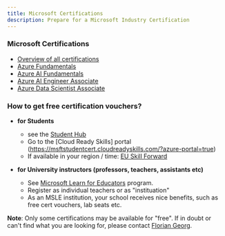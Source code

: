 ```yaml
---
title: Microsoft Certifications
description: Prepare for a Microsoft Industry Certification
---
```


### Microsoft Certifications

- [Overview of all certifications](https://docs.microsoft.com/en-us/learn/certifications/)
- [Azure Fundamentals](https://docs.microsoft.com/en-us/learn/certifications/azure-fundamentals/)
- [Azure AI Fundamentals](https://docs.microsoft.com/en-us/learn/certifications/azure-ai-fundamentals/)
- [Azure AI Engineer Associate](https://docs.microsoft.com/en-us/certifications/azure-ai-engineer/)
- [Azure Data Scientist Associate](https://docs.microsoft.com/en-us/certifications/azure-data-scientist/)

<!--https://docs.microsoft.com/en-us/certifications/azure-ai-engineer/ -->

### How to get free certification vouchers?

- **for Students**

  - see the [Student Hub](https://docs.microsoft.com/en-us/learn/student-hub/)
  - Go to the [Cloud Ready Skills] portal (https://msftstudentcert.cloudreadyskills.com/?azure-portal=true)
  - If available in your region / time: [EU Skill Forward](https://itm.cloudreadyskills.com/landing/europe)

- **for University instructors (professors, teachers, assistants etc)**
  - See [Microsoft Learn for Educators](https://docs.microsoft.com/en-us/learn/educator-center/programs/msle/overview) program.
  - Register as individual teachers or as "instituation"
  - As an MSLE institution, your school receives nice benefits, such as free cert vouchers, lab seats etc.

**Note**: Only some certifications may be available for "free". If in doubt or can't find what you are looking for,
please contact [Florian Georg](https://www.linkedin.com/in/fgeorg/).

